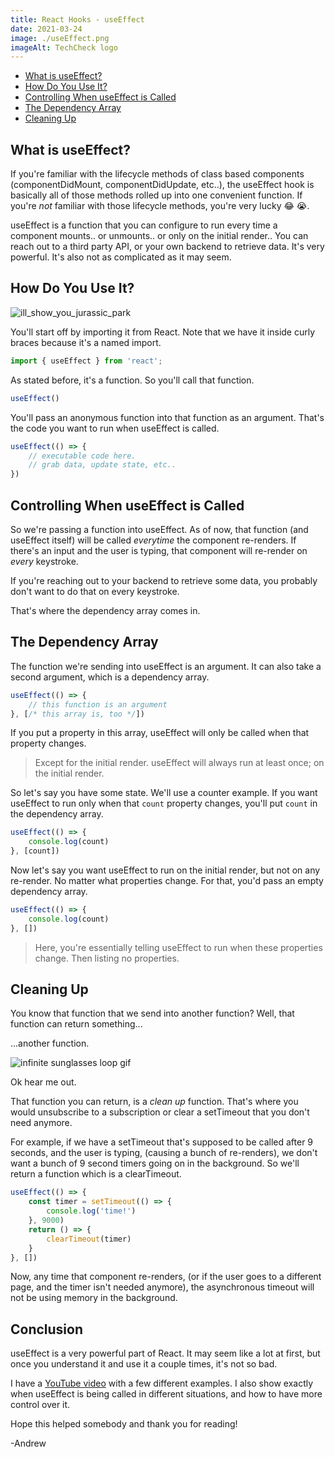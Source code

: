 ```yaml
---
title: React Hooks - useEffect
date: 2021-03-24
image: ./useEffect.png
imageAlt: TechCheck logo
---
```


* [What is useEffect?](#what)
* [How Do You Use It?](#how)
* [Controlling When useEffect is Called](#when)
* [The Dependency Array](#array)
* [Cleaning Up](#clean-up)

## What is useEffect? <a name='what'></a>
If you're familiar with the lifecycle methods of class based components (componentDidMount, componentDidUpdate, etc..), the useEffect hook is basically all of those methods rolled up into one convenient function. If you're *not* familiar with those lifecycle methods, you're very lucky &#128514; &#128557;.

useEffect is a function that you can configure to run every time a component mounts.. or unmounts.. or only on the initial render.. You can reach out to a third party API, or your own backend to retrieve data. It's very powerful. It's also not as complicated as it may seem.

## How Do You Use It? <a name='how'></a>
![ill_show_you_jurassic_park](https://dev-to-uploads.s3.amazonaws.com/uploads/articles/y09xfbpknqsm62f7zzih.gif)

You'll start off by importing it from React. Note that we have it inside curly braces because it's a named import.

```javascript
import { useEffect } from 'react';
```
As stated before, it's a function. So you'll call that function.
```javascript
useEffect()
```
You'll pass an anonymous function into that function as an argument. That's the code you want to run when useEffect is called.
```javascript
useEffect(() => {
    // executable code here.
    // grab data, update state, etc..
})
```
## Controlling When useEffect is Called <a name='when'></a>
So we're passing a function into useEffect. As of now, that function (and useEffect itself) will be called *everytime* the component re-renders. If there's an input and the user is typing, that component will re-render on *every* keystroke. 

If you're reaching out to your backend to retrieve some data, you probably don't want to do that on every keystroke.

That's where the dependency array comes in.

## The Dependency Array <a name='array'></a>
The function we're sending into useEffect is an argument. It can also take a second argument, which is a dependency array. 

```javascript
useEffect(() => {
    // this function is an argument
}, [/* this array is, too */])
```
If you put a property in this array, useEffect will only be called when that property changes.

> Except for the initial render. 
> useEffect will always run at least
> once; on the initial render.

So let's say you have some state. We'll use a counter example. If you want useEffect to run only when that `count` property changes, you'll put `count` in the dependency array.

```javascript
useEffect(() => {
    console.log(count)
}, [count])
```

Now let's say you want useEffect to run on the initial render, but not on any re-render. No matter what properties change. For that, you'd pass an empty dependency array. 

```javascript
useEffect(() => {
    console.log(count)
}, [])
```

> Here, you're essentially telling 
> useEffect to run when these
> properties change. Then listing 
> no properties.


## Cleaning Up <a name='clean-up'></a>
You know that function that we send into another function? Well, that function can return something...

...another function.

![infinite sunglasses loop gif](https://media3.giphy.com/media/1jnyRP4DorCh2/giphy.gif)



Ok hear me out.

That function you can return, is a *clean up* function. That's where you would unsubscribe to a subscription or clear a setTimeout that you don't need anymore. 

For example, if we have a setTimeout that's supposed to be called after 9 seconds, and the user is typing, (causing a bunch of re-renders), we don't want a bunch of 9 second timers going on in the background. So we'll return a function which is a clearTimeout.

```javascript
useEffect(() => {
    const timer = setTimeout(() => {
        console.log('time!')
    }, 9000)
    return () => {
        clearTimeout(timer)
    }
}, [])
```

Now, any time that component re-renders, (or if the user goes to a different page, and the timer isn't needed anymore), the asynchronous timeout will not be using memory in the background. 

## Conclusion <a name='conclusion'></a>
useEffect is a very powerful part of React. It may seem like a lot at first, but once you understand it and use it a couple times, it's not so bad.

I have a [YouTube video](https://youtu.be/ijdCDd8Wg2o) with a few different examples. I also show exactly when useEffect is being called in different situations, and how to have more control over it.

Hope this helped somebody and thank you for reading!

-Andrew